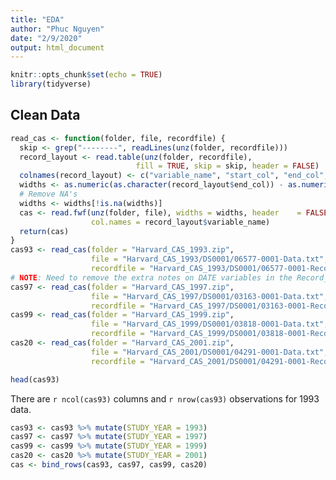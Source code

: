 ```yaml
---
title: "EDA"
author: "Phuc Nguyen"
date: "2/9/2020"
output: html_document
---
```


```r
knitr::opts_chunk$set(echo = TRUE)
library(tidyverse)
```

## Clean Data

```r
read_cas <- function(folder, file, recordfile) {
  skip <- grep("--------", readLines(unz(folder, recordfile)))
  record_layout <- read.table(unz(folder, recordfile), 
                            fill = TRUE, skip = skip, header = FALSE) 
  colnames(record_layout) <- c("variable_name", "start_col", "end_col", "type")
  widths <- as.numeric(as.character(record_layout$end_col)) - as.numeric(as.character(record_layout$start_col)) + 1
  # Remove NA's
  widths <- widths[!is.na(widths)]
  cas <- read.fwf(unz(folder, file), widths = widths, header	= FALSE,
                  col.names = record_layout$variable_name)
  return(cas)
}
cas93 <- read_cas(folder = "Harvard_CAS_1993.zip", 
                  file = "Harvard_CAS_1993/DS0001/06577-0001-Data.txt",
                  recordfile = "Harvard_CAS_1993/DS0001/06577-0001-Record_layout.txt")
# NOTE: Need to remove the extra notes on DATE variables in the Record_layout file.
cas97 <- read_cas(folder = "Harvard_CAS_1997.zip", 
                  file = "Harvard_CAS_1997/DS0001/03163-0001-Data.txt",
                  recordfile = "Harvard_CAS_1997/DS0001/03163-0001-Record_layout.txt")
cas99 <- read_cas(folder = "Harvard_CAS_1999.zip", 
                  file = "Harvard_CAS_1999/DS0001/03818-0001-Data.txt",
                  recordfile = "Harvard_CAS_1999/DS0001/03818-0001-Record_layout.txt")
cas20 <- read_cas(folder = "Harvard_CAS_2001.zip", 
                  file = "Harvard_CAS_2001/DS0001/04291-0001-Data.txt",
                  recordfile = "Harvard_CAS_2001/DS0001/04291-0001-Record_layout.txt")
```


```r
head(cas93)
```

There are `r ncol(cas93)` columns and `r nrow(cas93)` observations for 1993 data.

```r
cas93 <- cas93 %>% mutate(STUDY_YEAR = 1993)
cas97 <- cas97 %>% mutate(STUDY_YEAR = 1997)
cas99 <- cas99 %>% mutate(STUDY_YEAR = 1999)
cas20 <- cas20 %>% mutate(STUDY_YEAR = 2001)
cas <- bind_rows(cas93, cas97, cas99, cas20)
```

